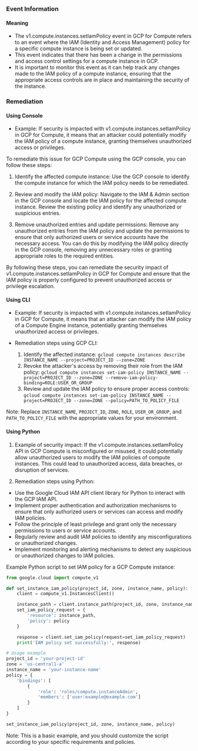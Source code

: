 
### Event Information

#### Meaning

- The v1.compute.instances.setIamPolicy event in GCP for Compute refers to an event where the IAM (Identity and Access Management) policy for a specific compute instance is being set or updated.
- This event indicates that there has been a change in the permissions and access control settings for a compute instance in GCP.
- It is important to monitor this event as it can help track any changes made to the IAM policy of a compute instance, ensuring that the appropriate access controls are in place and maintaining the security of the instance.

### Remediation

#### Using Console

- Example: If security is impacted with v1.compute.instances.setIamPolicy in GCP for Compute, it means that an attacker could potentially modify the IAM policy of a compute instance, granting themselves unauthorized access or privileges.

To remediate this issue for GCP Compute using the GCP console, you can follow these steps:

1. Identify the affected compute instance: Use the GCP console to identify the compute instance for which the IAM policy needs to be remediated.

2. Review and modify the IAM policy: Navigate to the IAM & Admin section in the GCP console and locate the IAM policy for the affected compute instance. Review the existing policy and identify any unauthorized or suspicious entries.

3. Remove unauthorized entries and update permissions: Remove any unauthorized entries from the IAM policy and update the permissions to ensure that only authorized users or service accounts have the necessary access. You can do this by modifying the IAM policy directly in the GCP console, removing any unnecessary roles or granting appropriate roles to the required entities.

By following these steps, you can remediate the security impact of v1.compute.instances.setIamPolicy in GCP for Compute and ensure that the IAM policy is properly configured to prevent unauthorized access or privilege escalation.

#### Using CLI

- Example: If security is impacted with v1.compute.instances.setIamPolicy in GCP for Compute, it means that an attacker can modify the IAM policy of a Compute Engine instance, potentially granting themselves unauthorized access or privileges.

- Remediation steps using GCP CLI:
  1. Identify the affected instance: `gcloud compute instances describe INSTANCE_NAME --project=PROJECT_ID --zone=ZONE`
  2. Revoke the attacker's access by removing their role from the IAM policy: `gcloud compute instances set-iam-policy INSTANCE_NAME --project=PROJECT_ID --zone=ZONE --remove-iam-policy-binding=ROLE:USER_OR_GROUP`
  3. Review and update the IAM policy to ensure proper access controls: `gcloud compute instances set-iam-policy INSTANCE_NAME --project=PROJECT_ID --zone=ZONE --policy=PATH_TO_POLICY_FILE`

Note: Replace `INSTANCE_NAME`, `PROJECT_ID`, `ZONE`, `ROLE`, `USER_OR_GROUP`, and `PATH_TO_POLICY_FILE` with the appropriate values for your environment.

#### Using Python

1. Example of security impact: If the v1.compute.instances.setIamPolicy API in GCP Compute is misconfigured or misused, it could potentially allow unauthorized users to modify the IAM policies of compute instances. This could lead to unauthorized access, data breaches, or disruption of services.

2. Remediation steps using Python:

- Use the Google Cloud IAM API client library for Python to interact with the GCP IAM API.
- Implement proper authentication and authorization mechanisms to ensure that only authorized users or services can access and modify IAM policies.
- Follow the principle of least privilege and grant only the necessary permissions to users or service accounts.
- Regularly review and audit IAM policies to identify any misconfigurations or unauthorized changes.
- Implement monitoring and alerting mechanisms to detect any suspicious or unauthorized changes to IAM policies.

Example Python script to set IAM policy for a GCP Compute instance:

```python
from google.cloud import compute_v1

def set_instance_iam_policy(project_id, zone, instance_name, policy):
    client = compute_v1.InstancesClient()

    instance_path = client.instance_path(project_id, zone, instance_name)
    set_iam_policy_request = {
        'resource': instance_path,
        'policy': policy
    }

    response = client.set_iam_policy(request=set_iam_policy_request)
    print('IAM policy set successfully:', response)

# Usage example
project_id = 'your-project-id'
zone = 'us-central1-a'
instance_name = 'your-instance-name'
policy = {
    'bindings': [
        {
            'role': 'roles/compute.instanceAdmin',
            'members': ['user:example@example.com']
        }
    ]
}

set_instance_iam_policy(project_id, zone, instance_name, policy)
```

Note: This is a basic example, and you should customize the script according to your specific requirements and policies.

